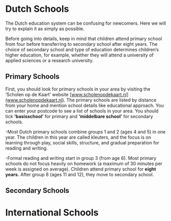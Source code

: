 # Dutch Schools  
The Dutch education system can be confusing for newcomers. Here we will try to explain it as simply as possible. 

<Callout>
  Before going into details, keep in mind that children attend primary school from four before transferring to secondary school after eight years. The choice of secondary school and type of education determines children’s higher education, for example, whether they will attend a university of applied sciences or a research university. 
</Callout>

## Primary Schools 
First, you should look for primary schools in your area by visiting the ‘Scholen op de Kaart’ website [www.scholenopdekaart.nl](www.scholenopdekaart.nl). The primary schools are listed by distance from your home and mention school details like educational approach. You can enter your postcode to see a list of schools in your area. You should tick **‘basisschool’** for primary and **‘middelbare school’** for secondary schools. 

-Most Dutch primary schools combine groups 1 and 2 (ages 4 and 5) in one year. The children in this year are called kleuters, and the focus is on learning through play, social skills, structure, and gradual preparation for reading and writing. 

-Formal reading and writing start in group 3 (from age 6). Most primary schools do not focus heavily on homework (a maximum of 30 minutes per week is assigned on average). Children attend primary school for **eight years.** After group 8 (ages 11 and 12), they move to secondary school. 

## Secondary Schools 

# International Schools 
